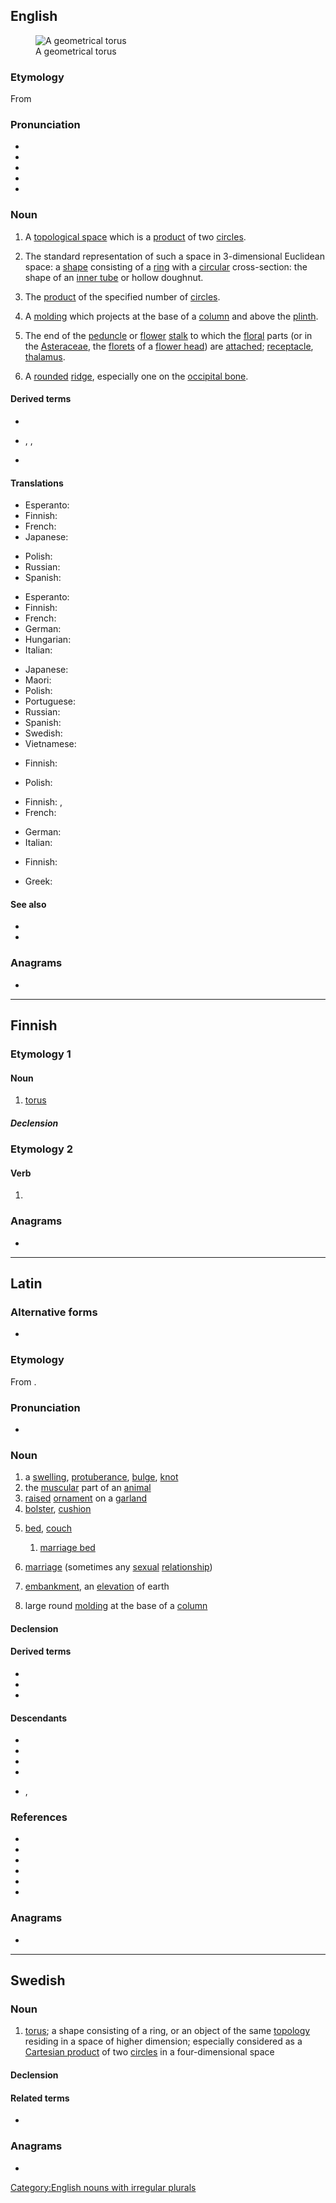 {{also|Torus}}
==English==
{{was wotd|2007|April|10}}
{{wikipedia}}
[[Image:Torus.png|thumb|A geometrical torus]]

===Etymology===
From {{etyl|la|en}} {{m|la|torus||swelling, protuberance}}

===Pronunciation===
* {{IPA|en|/ˈtɔːɹəs/}}
* {{audio|en|en-us-torus.ogg|Audio (US)}}
* {{audio|en|en-au-torus.ogg|Audio (AU)}}
* {{rhymes|en|ɔːrəs}}
* {{homophones|en|Taurus}}

===Noun===
{{en-noun|tori|toruses}}

# {{lb|en|topology}} A [[topological space]] which is a [[product]] of two [[circle]]s.
#: {{ux|en|A 4-variable Karnaugh map can be thought of, topologically, as being a '''torus'''.}}
# {{lb|en|mathematics}} The standard representation of such a space in 3-dimensional Euclidean space: a [[shape]] consisting of a [[ring]] with a [[circular]] cross-section: the shape of an [[inner tube]] or hollow doughnut.
# {{lb|en|topology|in combination|<nowiki/>'''''n''-torus'''|<nowiki/>'''4-torus'''|etc.}} The [[product]] of the specified number of [[circle]]s.
# {{lb|en|architecture}} A [[molding]] which projects at the base of a [[column]] and above the [[plinth]].
# {{lb|en|botany}} The end of the [[peduncle]] or [[flower]] [[stalk]] to which the [[floral]] parts (or in the [[Asteraceae]], the [[floret]]s of a [[flower head]]) are [[attach]]ed; [[receptacle]], [[thalamus]].
# {{lb|en|anatomy}} A [[rounded]] [[ridge]], especially one on the [[occipital bone]].

====Derived terms====
* {{l|en|hypertorus}}
* {{l|en|toric}}, {{l|en|toroid}}, {{l|en|toroidal}}
* {{l|en|solid torus}}

====Translations====
{{trans-top|topological space}}
* Esperanto: {{t+|eo|toro}}
* Finnish: {{t+|fi|torus}}
* French: {{t+|fr|tore}}
* Japanese: {{t+|ja|トーラス|tr=tōrasu}}
{{trans-mid}}
* Polish: {{t+|pl|torus|m}}
* Russian: {{t+|ru|тор|m}}
* Spanish: {{t+|es|toro|m}}
{{trans-bottom}}

{{trans-top|shape in 3-dimensional Euclidean space}}
* Esperanto: {{t+|eo|toro}}
* Finnish: {{t+|fi|torus}}
* French: {{t+|fr|tore|m}}
* German: {{t+|de|Torus}}
* Hungarian: {{t|hu|tórusz}}
* Italian: {{t+|it|toro|m}}
{{trans-mid}}
* Japanese: {{t+|ja|トーラス|tr=tōrasu}}
* Maori: {{t|mi|tarawhiti}}
* Polish: {{t+|pl|torus|m}}
* Portuguese: {{t+|pt|toro|m}}
* Russian: {{t+|ru|тор|m}}
* Spanish: {{t+|es|toro|m}}
* Swedish: {{t+|sv|torus|c}}
* Vietnamese: {{t|vi|khối xuyến}}
{{trans-bottom}}

{{trans-top|in combination, product of circles}}
* Finnish: {{t+|fi|torus}}
{{trans-mid}}
* Polish: {{t+|pl|torus|m}}
{{trans-bottom}}

{{trans-top|molding}}
* Finnish: {{t+|fi|torus}}, {{t|fi|vannikka}}
* French: {{t+|fr|tore|m}}
{{trans-mid}}
* German: {{t+|de|Wulst|m}}
* Italian: {{t+|it|toro|m}}
{{trans-bottom}}

{{trans-top|end of a stalk}}
* Finnish: {{t+|fi|kukkapohjus}}
{{trans-mid}}
{{trans-bottom}}

{{checktrans-top}}
* Greek: {{t+check|el|τόρος|m}}
{{trans-mid}}
{{trans-bottom}}

====See also====
* {{l|en|annulus}}
* {{l|en|hoop}}

===Anagrams===
* {{anagrams|en|a=orstu|Rusto|Stour|Tours|roust|routs|stour|sutor|tours}}

[[Category:English nouns with irregular plurals]]

----

==Finnish==

===Etymology 1===

====Noun====
{{fi-noun}}

# {{lb|fi|topology}} [[#English|torus]]

=====Declension=====
{{fi-decl-vastaus|toru|a}}

===Etymology 2===

====Verb====
{{head|fi|verb form}}

# {{fi-form of|torua|pr=second-person|pl=singular|mood=imperative|tense=present|suffix=-s}}

===Anagrams===
* {{anagrams|fi|a=orstu|rusto|turso}}

----

==Latin==

===Alternative forms===
* {{l|la|thorus}}

===Etymology===
From {{der|la|ine-pro|*sterh₃-}}.

===Pronunciation===
* {{la-IPA|torus}}

===Noun===
{{la-noun|torus<2>}}

# a [[swelling]], [[protuberance]], [[bulge]], [[knot]]
# the [[muscular]] part of an [[animal]]
# [[raised]] [[ornament]] on a [[garland]]
# [[bolster]], [[cushion]]
# {{lb|la|by extension}} [[bed]], [[couch]]
## [[marriage bed]]
# {{lb|la|by extension|figuratively}} [[marriage]] (sometimes any [[sexual]] [[relationship]])
# [[embankment]], an [[elevation]] of earth
# {{lb|la|architecture}} large round [[molding]] at the base of a [[column]]

====Declension====
{{la-ndecl|torus<2>}}

====Derived terms====
* {{l|la|toral}}
* {{l|la|torōsus}}
* {{l|la|torulus}}

====Descendants====
* {{desc|ast|tueru}}
* {{desc|en|torus}}
* {{desc|gl|toro}}
* {{desc|pt|toro}}
* {{desc|es|toro}}, {{l|es|tuero}}

===References===
* {{R:L&S}}
* {{R:Elementary Lewis}}
* {{R:Gaffiot}}
* {{R:PersEnc}}
* {{R:Peck}}
* {{R:Smith's Antiquities}}

===Anagrams===
* {{anagrams|la|sutor}}

----

==Swedish==

===Noun===
{{sv-noun|c}}

# {{lb|sv|topology}} [[#English|torus]]; a shape consisting of a ring, or an object of the same [[topology]] residing in a space of higher dimension; especially considered as a [[Cartesian product]] of two [[circle]]s in a four-dimensional space

====Declension====
{{sv-infl-noun-c-ar|genitive=}}

====Related terms====
* {{l|sv|flat torus}}

===Anagrams===
* {{anagrams|sv|a=orstu|oturs}}